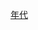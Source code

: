{{Decade in country category|18|1|中國|亞洲}}
{{Commons category|China in the 1810s}}

[[Category:清朝编年史|年代]]